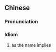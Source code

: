 {{also|顾名思义}}
==Chinese==
{{zh-forms|s=顾名思义}}

===Pronunciation===
{{zh-pron
|m=gùmíngsīyì
|c=gu3 ming4 si1 ji6
|cat=id
}}

===Idiom===
{{zh-idiom}}

# as the name implies